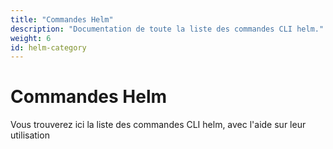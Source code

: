 ```yaml
---
title: "Commandes Helm"
description: "Documentation de toute la liste des commandes CLI helm."
weight: 6
id: helm-category
---
```


# Commandes Helm

Vous trouverez ici la liste des commandes CLI helm, avec l'aide sur leur utilisation


<DocCardList />